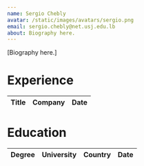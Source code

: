 ```yaml
---
name: Sergio Chebly
avatar: /static/images/avatars/sergio.png
email: sergio.chebly@net.usj.edu.lb
about: Biography here.
---
```


[Biography here.]

<h1>Experience</h1>

| Title | Company | Date |
| ----- | ------- | ---- |

<h1>Education</h1>

| Degree | University | Country | Date |
| ------ | ---------- | ------- | ---- |
